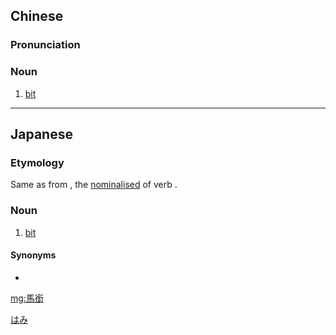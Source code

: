 {{also|马衔}}
==Chinese==
{{zh-forms|s=马衔}}
{{wikipedia|lang=zh}}

===Pronunciation===
{{zh-pron
|m=mǎxián
|cat=n
}}

===Noun===
{{zh-noun}}

# [[bit]] {{gloss|metal in horse's mouth}}

{{zh-cat|Horse tack}}

----

==Japanese==
{{wikipedia|lang=ja}}
{{ja-kanjitab|yomi=irr}}

===Etymology===
Same as from {{m|ja|食み|tr=hami}}, the [[nominalise]]d {{m|ja|連用形|tr=ren'yōkei||continuative or stem form}} of verb {{m|ja|食む|tr=hamu||to eat}}.

===Noun===
{{ja-noun|はみ|ハミ}}

# [[bit]] {{gloss|metal in horse's mouth}}

====Synonyms====
* {{ja-r|轡|くつわ}}

[[Category:ja:Horse tack|はみ]]

[[mg:馬銜]]